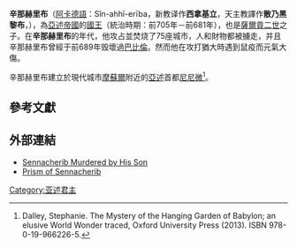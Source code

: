 {{noteTA
|1=里布
}}
{{Infobox royalty 
| name = 辛那赫里布 
| title = [[亚述君主列表|亚述国王]] 
| image =Sennacherib.jpg 
| caption = 巴比倫戰爭中的辛那赫-{里}-布
| reign = 公元前705年－公元前681年
| predecessor = [[薩爾貢二世|薩爾貢二世]]
| successor = [[阿萨尔哈东|阿萨尔哈东]]
| father =[[薩爾貢二世|薩爾貢二世]]
| mother = 
| birth_date   = 
| birth_place  =
| death_date   = 公元前681年 
| death_place  =
}}

'''辛那赫里布'''（[[阿卡德語|阿卡德語]]：Sîn-ahhī-erība，新教译作'''西拿基立'''，天主教譯作'''散乃黑黎布'''，{{bd|？||前681年||catIdx=S}}），為[[亞述帝國|亞述帝國]]的[[國王|國王]]（統治時期：前705年－前681年），也是[[薩爾貢二世|薩爾貢二世]]之子。在'''辛那赫里布'''的年代，他攻占並焚烧了75座城市，人和財物都被擄走，并且辛那赫里布曾經于前689年毁壞過[[巴比倫|巴比倫]]。然而他在攻打猶大時遇到鼠疫而元氣大傷。

辛那赫里布建立於現代城市[[摩蘇爾|摩蘇爾]]附近的[[亚述|亞述]]首都[[尼尼微|尼尼微]]<ref name="t1">Dalley, Stephanie. The Mystery of the Hanging Garden of Babylon; an elusive World Wonder traced, Oxford University Press (2013). ISBN 978-0-19-966226-5.</ref>。

==參考文獻 ==
{{reflist}}

== 外部連結 ==
* [https://web.archive.org/web/20170715081335/http://www.isaiah666.com/ Sennacherib Murdered by His Son]
* [http://www.kchanson.com/ANCDOCS/meso/sennprism1.html Prism of Sennacherib]
{{start box}}
{{s-before|[[薩爾貢二世|薩爾貢二世]]|rows=2}}
{{s-title|[[亚述君主列表|亚述国王]]}}
{{s-after|[[阿萨尔哈东|阿萨尔哈东]]}}
{{s-title|[[巴比伦君主列表|巴比伦国王]]}}
{{s-after|[[马尔杜克·扎基尔·舒米|马尔杜克·扎基尔·舒米二世]]}}
{{end box}}
{{亚述国王}}
{{Authority control}}
[[Category:亚述君主|Category:亚述君主]]
{{Monarch-stub}}